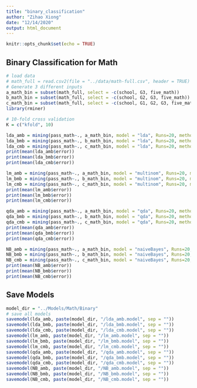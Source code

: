 ```yaml
---
title: "binary_classification"
author: "Zihao Xiong"
date: "12/14/2020"
output: html_document
---
```


```r
knitr::opts_chunk$set(echo = TRUE)
```

## Binary Classification for Math

```r
# load data
# math_full = read.csv2(file = "../data/math-full.csv", header = TRUE)
# Generate 3 different inputs
a_math_bin = subset(math_full, select = -c(school, G3, five_math)) 
b_math_bin = subset(math_full, select = -c(school, G2, G3, five_math)) 
c_math_bin = subset(math_full, select = -c(school, G1, G2, G3, five_math)) 
library(rminer)

# 10-fold cross validation 
K = c("kfold", 10)
```


```r
lda_amb = mining(pass_math~., a_math_bin, model = "lda", Runs=20, method=K)
lda_bmb = mining(pass_math~., b_math_bin, model = "lda", Runs=20, method=K)
lda_cmb = mining(pass_math~., c_math_bin, model = "lda", Runs=20, method=K)
print(mean(lda_amb$error))
print(mean(lda_bmb$error))
print(mean(lda_cmb$error))
```

```r
lm_amb = mining(pass_math~., a_math_bin, model = "multinom", Runs=20, method=K)
lm_bmb = mining(pass_math~., b_math_bin, model = "multinom", Runs=20, method=K)
lm_cmb = mining(pass_math~., c_math_bin, model = "multinom", Runs=20, method=K)
print(mean(lm_amb$error))
print(mean(lm_bmb$error))
print(mean(lm_cmb$error))
```

```r
qda_amb = mining(pass_math~., a_math_bin, model = "qda", Runs=20, method=K)
qda_bmb = mining(pass_math~., b_math_bin, model = "qda", Runs=20, method=K)
qda_cmb = mining(pass_math~., c_math_bin, model = "qda", Runs=20, method=K)
print(mean(qda_amb$error))
print(mean(qda_bmb$error))
print(mean(qda_cmb$error))
```
```r
NB_amb = mining(pass_math~., a_math_bin, model = "naiveBayes", Runs=20, method=K)
NB_bmb = mining(pass_math~., b_math_bin, model = "naiveBayes", Runs=20, method=K)
NB_cmb = mining(pass_math~., c_math_bin, model = "naiveBayes", Runs=20, method=K)
print(mean(NB_amb$error))
print(mean(NB_bmb$error))
print(mean(NB_cmb$error))
```


## Save Models
```r
model_dir = "../Models/Math/Binary"
# save all models
savemodel(lda_amb, paste(model_dir, "/lda_amb.model", sep = ""))
savemodel(lda_bmb, paste(model_dir, "/lda_bmb.model", sep = ""))
savemodel(lda_cmb, paste(model_dir, "/lda_cmb.model", sep = ""))
savemodel(lm_amb, paste(model_dir, "/lm_amb.model", sep = ""))
savemodel(lm_bmb, paste(model_dir, "/lm_bmb.model", sep = ""))
savemodel(lm_cmb, paste(model_dir, "/lm_cmb.model", sep = ""))
savemodel(qda_amb, paste(model_dir, "/qda_amb.model", sep = ""))
savemodel(qda_bmb, paste(model_dir, "/qda_bmb.model", sep = ""))
savemodel(qda_cmb, paste(model_dir, "/qda_cmb.model", sep = ""))
savemodel(NB_amb, paste(model_dir, "/NB_amb.model", sep = ""))
savemodel(NB_bmb, paste(model_dir, "/NB_bmb.model", sep = ""))
savemodel(NB_cmb, paste(model_dir, "/NB_cmb.model", sep = ""))
```
